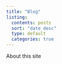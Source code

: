 ```yaml
---
title: "Blog"
listing:
  contents: posts
  sort: "date desc"
  type: default
  categories: true
---
```


About this site
